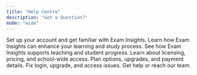```yaml
---
title: "Help Centre"
description: "Got a Question?"
mode: "wide"
---
```


<CardGroup cols={3}>
  <Card title="Getting Started" icon="rocket" href="https://help.exam-insights.com/getting_started">
    Set up your account and get familiar with Exam Insights.
  </Card>

  <Card title="For Students" icon="child" href="https://help.exam-insights.com/for_students">
    Learn how Exam Insights can enhance your learning and study process.
  </Card>

  <Card title="For Educators" icon="books">
    See how Exam Insights supports teaching and student progress.
  </Card>

  <Card title="For Schools" icon="school">
    Learn about licensing, pricing, and school-wide access.
  </Card>

  <Card title="Pricing & Usage" icon="money-bill">
    Plan options, upgrades, and payment details.
  </Card>

  <Card title="Troubleshooting" icon="hammer">
    Fix login, upgrade, and access issues.
  </Card>

  <Card title="Contact & Support" icon="envelope">
    Get help or reach our team.
  </Card>
</CardGroup>